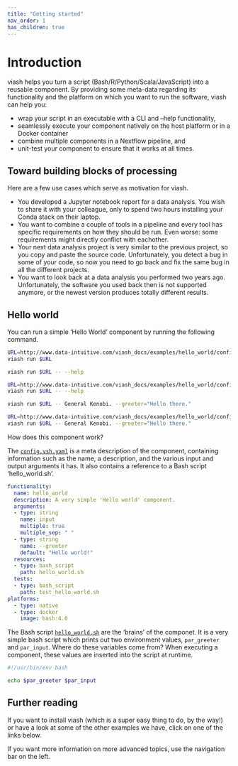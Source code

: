 ```yaml
---
title: "Getting started"
nav_order: 1
has_children: true
---
```


# Introduction

viash helps you turn a script (Bash/R/Python/Scala/JavaScript) into a reusable component. 
By providing some meta-data regarding its functionality and
the platform on which you want to run the software, viash can help you:

* wrap your script in an executable with a CLI and --help functionality,
* seamlessly execute your component natively on the host platform or in a Docker container
* combine multiple components in a Nextflow pipeline, and
* unit-test your component to ensure that it works at all times.

## Toward building blocks of processing

Here are a few use cases which serve as motivation for viash.

* You developed a Jupyter notebook report for a data analysis. You wish to share it with your colleague, only to spend two hours installing your Conda stack on their laptop.
* You want to combine a couple of tools in a pipeline and every tool has specific requirements on how they should be run. Even worse: some requirements might directly conflict with eachother.
* Your next data analysis project is very similar to the previous project, so you copy and paste the source code. Unfortunately, you detect a bug in some of your code, so now you need to go back and fix the same bug in all the different projects.
* You want to look back at a data analysis you performed two years ago. Unfortunately, the software you used back then is not supported anymore, or the newest version produces totally different results.

## Hello world

You can run a simple 'Hello World' component by running the following command.

```bash
URL=http://www.data-intuitive.com/viash_docs/examples/hello_world/config.vsh.yaml
viash run $URL
```
```bash
viash run $URL -- --help
```
```bash
URL=http://www.data-intuitive.com/viash_docs/examples/hello_world/config.vsh.yaml
viash run $URL -- --help
```
```bash
viash run $URL -- General Kenobi. --greeter="Hello there."
```
```bash
URL=http://www.data-intuitive.com/viash_docs/examples/hello_world/config.vsh.yaml
viash run $URL -- General Kenobi. --greeter="Hello there."
```

How does this component work?

The [`config.vsh.yaml`](http://www.data-intuitive.com/viash_docs/examples/hello_world/config.vsh.yaml) is a meta description of the component, containing information such as the name, a description, and the various input and output arguments it has. It also contains a reference to a Bash script 'hello_world.sh'.

```yaml
functionality:
  name: hello_world
  description: A very simple 'Hello world' component.
  arguments:
  - type: string
    name: input
    multiple: true
    multiple_sep: " "
  - type: string
    name: --greeter
    default: "Hello world!"
  resources:
  - type: bash_script
    path: hello_world.sh
  tests:
  - type: bash_script
    path: test_hello_world.sh
platforms:
  - type: native
  - type: docker
    image: bash:4.0
```

The Bash script [`hello_world.sh`](http://www.data-intuitive.com/viash_docs/examples/hello_world/hello_world.sh) are the 'brains' of the componet. It is a very simple bash script which prints out two environment values, `par_greeter` and `par_input`. Where do these variables come from? When executing a component, these values are inserted into the script at runtime.

```bash
#!/usr/bin/env bash

echo $par_greeter $par_input
```

## Further reading
If you want to install viash (which is a super easy thing to do, by the way!) or have a look at some of the other examples we have, click on one of the links below.

If you want more information on more advanced topics, use the navigation bar on the left.
